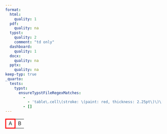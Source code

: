```yaml
---
format:
  html:
    quality: 1
  pdf:
    quality: na
  typst:
    quality: 2
    comment: "td only"
  dashboard:
    quality: 1
  docx:
    quality: na
  pptx:
    quality: na
keep-typ: true
_quarto:
  tests:
    typst:
      ensureTypstFileRegexMatches:
        -
          - 'table\.cell\(stroke: \(paint: red, thickness: 2.25pt\)\)\[A\]'
        - []
---
```


```{=html}
<table>
    <tr><td style="border: solid red">A</td><td>B</td></tr>
</table>
```

